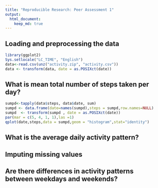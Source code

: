 ```yaml
---
title: "Reproducible Research: Peer Assessment 1"
output: 
  html_document:
    keep_md: true
---
```



## Loading and preprocessing the data
```r
library(ggplot2)
Sys.setlocale("LC_TIME", "English")
data<-read.csv(unz("activity.zip", "activity.csv"))
data <- transform(data, date = as.POSIXct(date))
```
## What is mean total number of steps taken per day?
```r
sumpd<-tapply(data$steps, data$date, sum)
sumpd <- data.frame(date=names(sumpd),steps = sumpd,row.names=NULL)
sumpd  <- transform(sumpd , date = as.POSIXct(date))
par(mar = c(5, 4, 1, 1),las =1)
qplot(date,steps,data = sumpd,geom = "histogram",stat="identity")
```


## What is the average daily activity pattern?



## Imputing missing values



## Are there differences in activity patterns between weekdays and weekends?
